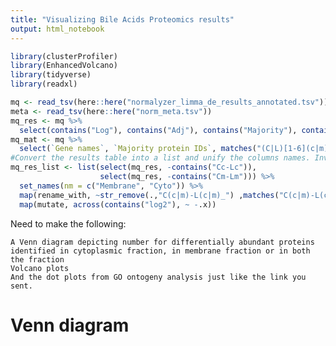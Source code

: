 ```yaml
---
title: "Visualizing Bile Acids Proteomics results"
output: html_notebook
---
```


```r
library(clusterProfiler)
library(EnhancedVolcano)
library(tidyverse)
library(readxl)
```

```r
mq <- read_tsv(here::here("normalyzer_limma_de_results_annotated.tsv"))
meta <- read_tsv(here::here("norm_meta.tsv"))
mq_res <- mq %>% 
  select(contains("Log"), contains("Adj"), contains("Majority"), contains("Gene"))
mq_mat <- mq %>% 
  select(`Gene names`, `Majority protein IDs`, matches("(C|L)[1-6](c|m)"))
#Convert the results table into a list and unify the columns names. Invert the foldChanges, so that comparisons are L-C instead of C-L.
mq_res_list <- list(select(mq_res, -contains("Cc-Lc")),
                    select(mq_res, -contains("Cm-Lm"))) %>% 
  set_names(nm = c("Membrane", "Cyto")) %>% 
  map(rename_with, ~str_remove(.,"C(c|m)-L(c|m)_") ,matches("C(c|m)-L(c|m)_")) %>% 
  map(mutate, across(contains("log2"), ~ -.x))
```

Need to make the following:

    A Venn diagram depicting number for differentially abundant proteins identified in cytoplasmic fraction, in membrane fraction or in both the fraction
    Volcano plots
    And the dot plots from GO ontogeny analysis just like the link you sent.

# Venn diagram

```r

```

